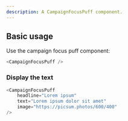 ```yaml
---
description: A CampaignFocusPuff component.
---
```



## Basic usage

Use the campaign focus puff component:

```js
<CampaignFocusPuff />
```

### Display the text

```js live
<CampaignFocusPuff
    headline="Lorem ipsum"
    text="Lorem ipsum dolor sit amet"
    image="https://picsum.photos/600/400"
/>
```
